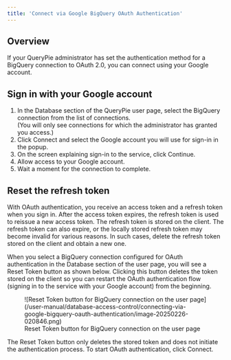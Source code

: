 ```yaml
---
title: 'Connect via Google BigQuery OAuth Authentication'
---
```



## Overview

If your QueryPie administrator has set the authentication method for a BigQuery connection to OAuth 2.0, you can connect using your Google account.

## Sign in with your Google account

1. In the Database section of the QueryPie user page, select the BigQuery connection from the list of connections.<br/>(You will only see connections for which the administrator has granted you access.)<br/>
2. Click Connect and select the Google account you will use for sign-in in the popup.
3. On the screen explaining sign-in to the service, click Continue.
4. Allow access to your Google account.
5. Wait a moment for the connection to complete.

## Reset the refresh token

<Callout type="info">
With OAuth authentication, you receive an access token and a refresh token when you sign in. After the access token expires, the refresh token is used to reissue a new access token. The refresh token is stored on the client. The refresh token can also expire, or the locally stored refresh token may become invalid for various reasons. In such cases, delete the refresh token stored on the client and obtain a new one.
</Callout>

When you select a BigQuery connection configured for OAuth authentication in the Database section of the user page, you will see a Reset Token button as shown below. Clicking this button deletes the token stored on the client so you can restart the OAuth authentication flow (signing in to the service with your Google account) from the beginning.

<figure data-layout="center" data-align="center">
![Reset Token button for BigQuery connection on the user page](/user-manual/database-access-control/connecting-via-google-bigquery-oauth-authentication/image-20250226-020846.png)
<figcaption>
Reset Token button for BigQuery connection on the user page
</figcaption>
</figure>

<Callout type="info">
The Reset Token button only deletes the stored token and does not initiate the authentication process. To start OAuth authentication, click Connect.
</Callout>
